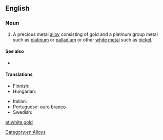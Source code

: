 ==English==

===Noun===
{{en-noun|sg=[[white]] [[gold]]}}

# A precious metal [[alloy]] consisting of gold and a platinum group metal such as [[platinum]] or [[palladium]] or other [[white metal]] such as [[nickel]].

====See also====
* {{pedia}}

====Translations====
{{trans-top|A precious metal alloy consisting of gold and a platinum group metal}}
* Finnish: {{t-|fi|valkokulta}}
* Hungarian: {{t+|hu|fehérarany}}
{{trans-mid}}
* Italian: {{t-|it|oro bianco|m}}
* Portuguese: [[ouro branco]]
* Swedish: {{t-|sv|vitguld|n}}
{{trans-bottom}}

[[Category:en:Alloys]]

[[et:white gold]]